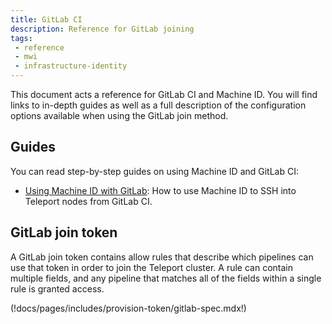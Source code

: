 ```yaml
---
title: GitLab CI
description: Reference for GitLab joining
tags:
 - reference
 - mwi
 - infrastructure-identity
---
```


This document acts a reference for GitLab CI and Machine ID. You will find
links to in-depth guides as well as a full description of the configuration
options available when using the GitLab join method.

## Guides

You can read step-by-step guides on using Machine ID and GitLab CI:

- [Using Machine ID with GitLab](../../machine-workload-identity/machine-id/deployment/gitlab.mdx): How to
  use Machine ID to SSH into Teleport nodes from GitLab CI.

## GitLab join token

A GitLab join token contains allow rules that describe which pipelines can
use that token in order to join the Teleport cluster. A rule can contain
multiple fields, and any pipeline that matches all of the fields within a
single rule is granted access.

(!docs/pages/includes/provision-token/gitlab-spec.mdx!)
